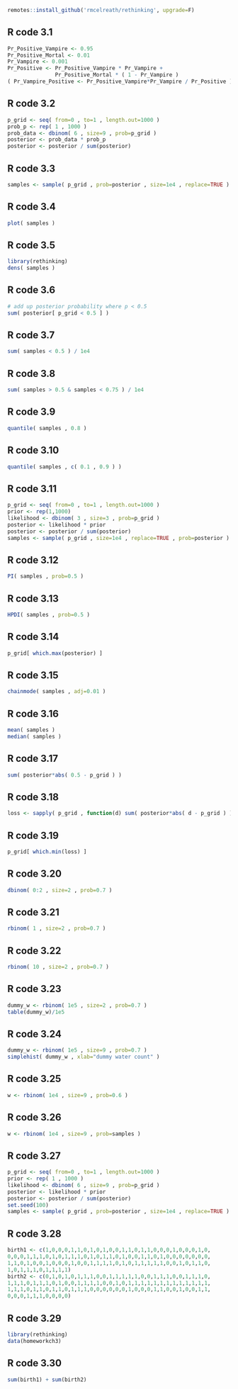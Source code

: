 
```r
remotes::install_github('rmcelreath/rethinking', upgrade=F)
```

## R code 3.1

```r
Pr_Positive_Vampire <- 0.95
Pr_Positive_Mortal <- 0.01
Pr_Vampire <- 0.001
Pr_Positive <- Pr_Positive_Vampire * Pr_Vampire +
               Pr_Positive_Mortal * ( 1 - Pr_Vampire )
( Pr_Vampire_Positive <- Pr_Positive_Vampire*Pr_Vampire / Pr_Positive )
```

## R code 3.2

```r
p_grid <- seq( from=0 , to=1 , length.out=1000 )
prob_p <- rep( 1 , 1000 )
prob_data <- dbinom( 6 , size=9 , prob=p_grid )
posterior <- prob_data * prob_p
posterior <- posterior / sum(posterior)
```

## R code 3.3

```r
samples <- sample( p_grid , prob=posterior , size=1e4 , replace=TRUE )
```

## R code 3.4

```r
plot( samples )
```

## R code 3.5

```r
library(rethinking)
dens( samples )
```

## R code 3.6

```r
# add up posterior probability where p < 0.5
sum( posterior[ p_grid < 0.5 ] )
```

## R code 3.7

```r
sum( samples < 0.5 ) / 1e4
```

## R code 3.8

```r
sum( samples > 0.5 & samples < 0.75 ) / 1e4
```

## R code 3.9

```r
quantile( samples , 0.8 )
```

## R code 3.10

```r
quantile( samples , c( 0.1 , 0.9 ) )
```

## R code 3.11

```r
p_grid <- seq( from=0 , to=1 , length.out=1000 )
prior <- rep(1,1000)
likelihood <- dbinom( 3 , size=3 , prob=p_grid )
posterior <- likelihood * prior
posterior <- posterior / sum(posterior)
samples <- sample( p_grid , size=1e4 , replace=TRUE , prob=posterior )
```

## R code 3.12

```r
PI( samples , prob=0.5 )
```

## R code 3.13

```r
HPDI( samples , prob=0.5 )
```

## R code 3.14

```r
p_grid[ which.max(posterior) ]
```

## R code 3.15

```r
chainmode( samples , adj=0.01 )
```

## R code 3.16

```r
mean( samples )
median( samples )
```

## R code 3.17

```r
sum( posterior*abs( 0.5 - p_grid ) )
```

## R code 3.18

```r
loss <- sapply( p_grid , function(d) sum( posterior*abs( d - p_grid ) ) )
```

## R code 3.19

```r
p_grid[ which.min(loss) ]
```

## R code 3.20

```r
dbinom( 0:2 , size=2 , prob=0.7 )
```

## R code 3.21

```r
rbinom( 1 , size=2 , prob=0.7 )
```

## R code 3.22

```r
rbinom( 10 , size=2 , prob=0.7 )
```

## R code 3.23

```r
dummy_w <- rbinom( 1e5 , size=2 , prob=0.7 )
table(dummy_w)/1e5
```

## R code 3.24

```r
dummy_w <- rbinom( 1e5 , size=9 , prob=0.7 )
simplehist( dummy_w , xlab="dummy water count" )
```

## R code 3.25

```r
w <- rbinom( 1e4 , size=9 , prob=0.6 )
```

## R code 3.26

```r
w <- rbinom( 1e4 , size=9 , prob=samples )
```

## R code 3.27

```r
p_grid <- seq( from=0 , to=1 , length.out=1000 )
prior <- rep( 1 , 1000 )
likelihood <- dbinom( 6 , size=9 , prob=p_grid )
posterior <- likelihood * prior
posterior <- posterior / sum(posterior)
set.seed(100)
samples <- sample( p_grid , prob=posterior , size=1e4 , replace=TRUE )
```

## R code 3.28

```r
birth1 <- c(1,0,0,0,1,1,0,1,0,1,0,0,1,1,0,1,1,0,0,0,1,0,0,0,1,0,
0,0,0,1,1,1,0,1,0,1,1,1,0,1,0,1,1,0,1,0,0,1,1,0,1,0,0,0,0,0,0,0,
1,1,0,1,0,0,1,0,0,0,1,0,0,1,1,1,1,0,1,0,1,1,1,1,1,0,0,1,0,1,1,0,
1,0,1,1,1,0,1,1,1,1)
birth2 <- c(0,1,0,1,0,1,1,1,0,0,1,1,1,1,1,0,0,1,1,1,0,0,1,1,1,0,
1,1,1,0,1,1,1,0,1,0,0,1,1,1,1,0,0,1,0,1,1,1,1,1,1,1,1,1,1,1,1,1,
1,1,1,0,1,1,0,1,1,0,1,1,1,0,0,0,0,0,0,1,0,0,0,1,1,0,0,1,0,0,1,1,
0,0,0,1,1,1,0,0,0,0)
```

## R code 3.29

```r
library(rethinking)
data(homeworkch3)
```

## R code 3.30

```r
sum(birth1) + sum(birth2)
```

